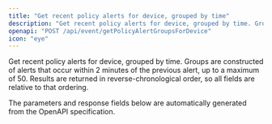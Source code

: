 ```yaml
---
title: "Get recent policy alerts for device, grouped by time"
description: "Get recent policy alerts for device, grouped by time. Groups are constructed of alerts that occur within 2 minutes of the previous alert, up to a maximum of ..."
openapi: "POST /api/event/getPolicyAlertGroupsForDevice"
icon: "eye"
---
```


Get recent policy alerts for device, grouped by time. Groups are constructed of alerts that occur within 2 minutes of the previous alert, up to a maximum of 50. Results are returned in reverse-chronological order, so all fields are relative to that ordering.

<Note>
The parameters and response fields below are automatically generated from the OpenAPI specification.
</Note>
